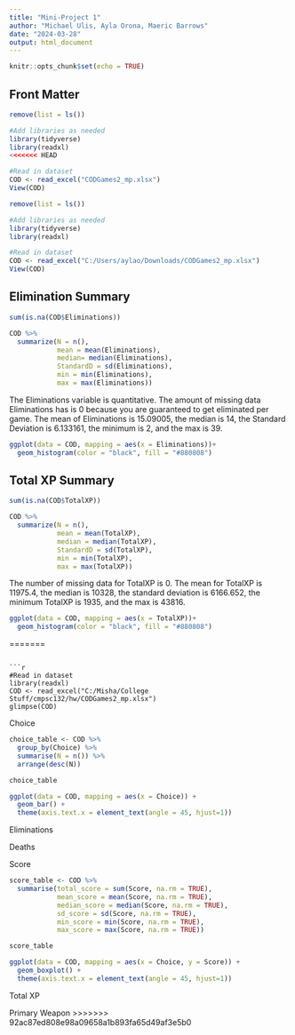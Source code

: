 ---
title: "Mini-Project 1"
author: "Michael Ulis, Ayla Orona, Maeric Barrows"
date: "2024-03-28"
output: html_document
---

```{r setup, include=FALSE}
knitr::opts_chunk$set(echo = TRUE)
```

## Front Matter
```{r}
remove(list = ls())

#Add libraries as needed
library(tidyverse)
library(readxl)
<<<<<<< HEAD

#Read in dataset
COD <- read_excel("CODGames2_mp.xlsx")
View(COD)
```
```{r}
remove(list = ls())

#Add libraries as needed
library(tidyverse)
library(readxl)

#Read in dataset
COD <- read_excel("C:/Users/aylao/Downloads/CODGames2_mp.xlsx")
View(COD)
```


## Elimination Summary
```{r}
sum(is.na(COD$Eliminations))
```

```{r}

COD %>%
  summarize(N = n(),
            mean = mean(Eliminations),
            median= median(Eliminations),
            StandardD = sd(Eliminations),
            min = min(Eliminations),
            max = max(Eliminations))

```
The Eliminations variable is quantitative. The amount of missing data Eliminations has is 0 because you are guaranteed to get eliminated per game. The mean of Eliminations is 15.09005, the median is 14, the Standard Deviation is 6.133161, the minimum is 2, and the max is 39.

```{r}
ggplot(data = COD, mapping = aes(x = Eliminations))+
  geom_histogram(color = "black", fill = "#880808")
```

## Total XP Summary
```{r}
sum(is.na(COD$TotalXP))
```
```{r}
COD %>%
  summarize(N = n(),
            mean = mean(TotalXP),
            median = median(TotalXP),
            StandardD = sd(TotalXP),
            min = min(TotalXP),
            max = max(TotalXP))
```
The number of missing data for TotalXP is 0. The mean for TotalXP is 11975.4, the median is 10328, the standard deviation is 6166.652, the minimum TotalXP is 1935, and the max is 43816.

```{r}
ggplot(data = COD, mapping = aes(x = TotalXP))+
  geom_histogram(color = "black", fill = "#880808")
```



=======
```

```{r}
#Read in dataset
library(readxl)
COD <- read_excel("C:/Misha/College Stuff/cmpsc132/hw/CODGames2_mp.xlsx")
glimpse(COD)
```
Choice

```{r}
choice_table <- COD %>%
  group_by(Choice) %>%
  summarise(N = n()) %>%
  arrange(desc(N))

choice_table
```

```{r}
ggplot(data = COD, mapping = aes(x = Choice)) +
  geom_bar() + 
  theme(axis.text.x = element_text(angle = 45, hjust=1))
```

Eliminations

Deaths

Score

```{r}
score_table <- COD %>%
  summarise(total_score = sum(Score, na.rm = TRUE),
            mean_score = mean(Score, na.rm = TRUE),
            median_score = median(Score, na.rm = TRUE),
            sd_score = sd(Score, na.rm = TRUE),
            min_score = min(Score, na.rm = TRUE),
            max_score = max(Score, na.rm = TRUE))

score_table
```

```{r}
ggplot(data = COD, mapping = aes(x = Choice, y = Score)) + 
  geom_boxplot() +
  theme(axis.text.x = element_text(angle = 45, hjust=1))
```

Total XP

Primary Weapon
>>>>>>> 92ac87ed808e98a09658a1b893fa65d49af3e5b0

